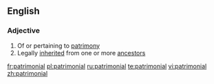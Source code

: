 ==English==

===Adjective===
{{en-adj|-}}

# Of or pertaining to [[patrimony]]
# Legally [[inherited]] from one or more [[ancestor]]s

[[fr:patrimonial]]
[[pl:patrimonial]]
[[ru:patrimonial]]
[[te:patrimonial]]
[[vi:patrimonial]]
[[zh:patrimonial]]